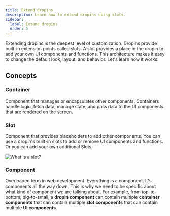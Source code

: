 ```yaml
---
title: Extend dropins
description: Learn how to extend dropins using slots.
sidebar:
  label: Extend dropins
  order: 5
---
```



Extending dropins is the deepest level of customization. Dropins provide built-in extension points called slots. A slot provides a place in the dropin to add your own UI components and functions. This architecture makes it easy to change the default look, layout, and behavior. Let's learn how it works.

## Concepts

<Concepts>

### Container

Component that manages or encapsulates other components. Containers handle logic, fetch data, manage state, and pass data to the UI components that are rendered on the screen.

### Slot

Component that provides placeholders to add other components. You can use a dropin's built-in slots to add or remove UI components and functions. Or you can add your own additional Slots.

<Diagram caption="What is a slot?">![What is a slot?](@images/slots/what-is-a-slot.svg)</Diagram>

### Component

Overloaded term in web development. Everything is a component. It's components all the way down. This is why we need to be specific about what kind of component we are talking about. For example, from top-to-bottom, big-to-small, a **dropin component** can contain multiple **container components** that can contain multiple **slot components** that can contain multiple **UI components**.

</Concepts>
